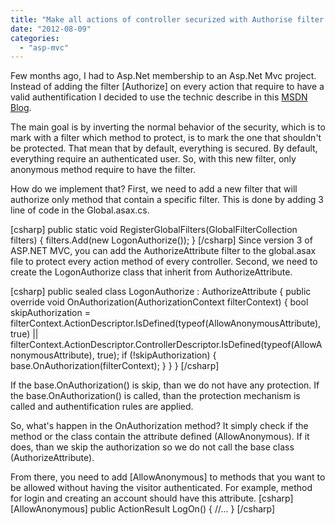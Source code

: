 ```yaml
---
title: "Make all actions of controller securized with Authorise filter implicit"
date: "2012-08-09"
categories: 
  - "asp-mvc"
---
```


Few months ago, I had to Asp.Net membership to an Asp.Net Mvc project. Instead of adding the filter \[Authorize\] on every action that require to have a valid authentification I decided to use the technic describe in this [MSDN Blog](http://blogs.msdn.com/b/rickandy/archive/2011/05/02/securing-your-asp-net-mvc-3-application.aspx "ASP.Net MVC blog concerning filter").

The main goal is by inverting the normal behavior of the security, which is to mark with a filter which method to protect, is to mark the one that shouldn't be protected. That mean that by default, everything is secured. By default, everything require an authenticated user. So, with this new filter, only anonymous method require to have the filter.

How do we implement that? First, we need to add a new filter that will authorize only method that contain a specific filter. This is done by adding 3 line of code in the Global.asax.cs.

\[csharp\] public static void RegisterGlobalFilters(GlobalFilterCollection filters) { filters.Add(new LogonAuthorize()); } \[/csharp\] Since version 3 of ASP.NET MVC, you can add the AuthorizeAttribute filter to the global.asax file to protect every action method of every controller. Second, we need to create the LogonAuthorize class that inherit from AuthorizeAttribute.

\[csharp\] public sealed class LogonAuthorize : AuthorizeAttribute { public override void OnAuthorization(AuthorizationContext filterContext) { bool skipAuthorization = filterContext.ActionDescriptor.IsDefined(typeof(AllowAnonymousAttribute), true) || filterContext.ActionDescriptor.ControllerDescriptor.IsDefined(typeof(AllowAnonymousAttribute), true); if (!skipAuthorization) { base.OnAuthorization(filterContext); } } } \[/csharp\]

If the base.OnAuthorization() is skip, than we do not have any protection. If the base.OnAuthorization() is called, than the protection mechanism is called and authentification rules are applied.

So, what's happen in the OnAuthorization method? It simply check if the method or the class contain the attribute defined (AllowAnonymous). If it does, than we skip the authorization so we do not call the base class (AuthorizeAttribute).

From there, you need to add \[AllowAnonymous\] to methods that you want to be allowed without having the visitor authenticated. For example, method for login and creating an account should have this attribute. \[csharp\] \[AllowAnonymous\] public ActionResult LogOn() { //... } \[/csharp\]
